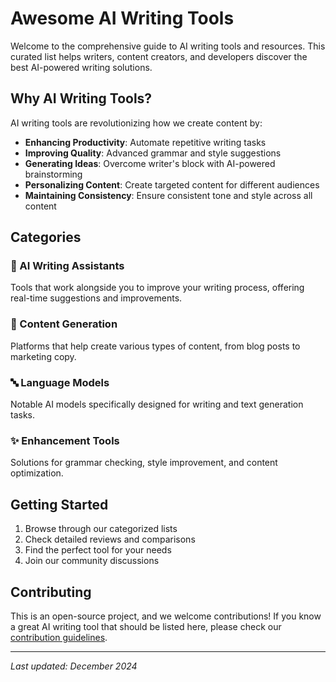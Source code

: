 # Awesome AI Writing Tools

Welcome to the comprehensive guide to AI writing tools and resources. This curated list helps writers, content creators, and developers discover the best AI-powered writing solutions.

## Why AI Writing Tools?

AI writing tools are revolutionizing how we create content by:

- **Enhancing Productivity**: Automate repetitive writing tasks
- **Improving Quality**: Advanced grammar and style suggestions
- **Generating Ideas**: Overcome writer's block with AI-powered brainstorming
- **Personalizing Content**: Create targeted content for different audiences
- **Maintaining Consistency**: Ensure consistent tone and style across all content

## Categories

### 🤖 AI Writing Assistants
Tools that work alongside you to improve your writing process, offering real-time suggestions and improvements.

### 📝 Content Generation
Platforms that help create various types of content, from blog posts to marketing copy.

### 🔤 Language Models
Notable AI models specifically designed for writing and text generation tasks.

### ✨ Enhancement Tools
Solutions for grammar checking, style improvement, and content optimization.

## Getting Started

1. Browse through our categorized lists
2. Check detailed reviews and comparisons
3. Find the perfect tool for your needs
4. Join our community discussions

## Contributing

This is an open-source project, and we welcome contributions! If you know a great AI writing tool that should be listed here, please check our [contribution guidelines](https://github.com/your-username/awesome-ai-writing/blob/main/CONTRIBUTING.md).

---

*Last updated: December 2024*

